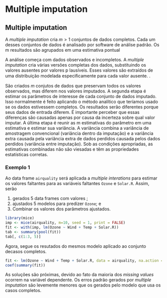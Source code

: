 # Multiple imputation

## Multiple imputation

A *multiple imputation* cria $m > 1$ conjuntos de dados completos. Cada um desses conjuntos de dados é analisado por software de análise padrão. Os m resultados são agrupados em uma estimativa pontual <!--- final mais o erro padrão por regras de agrupamento simples ("regras de Rubin"). A Figura 1.5 ilustra as três etapas principais da imputação múltipla: imputação, análise e agrupamento. --->

A análise começa com dados observados e incompletos. A *multiple imputation* cria várias versões completas dos dados, substituindo os valores ausentes por valores p lausíveis. Esses valores são extraídos de uma distribuição modelada especiﬁcamente para cada valor ausente. <!---A Figura 1.5 retrata m = 3 conjuntos de dados imputados--->. 

São criados $m$ conjutos de dados que preservam todos os valores observados, mas diferem nos valores imputados. A segunda etapa é estimar os parâmetros de interesse de cada conjunto de dados imputado. Isso normalmente é feito aplicando o método analítico que teríamos usado se os dados estivessem completos. Os resultados serão diferentes porque seus dados de entrada diferem. É importante perceber que essas diferenças são causadas apenas por causa da incerteza sobre qual valor imputar. A última etapa é reunir as m estimativas do parâmetro em uma estimativa e estimar sua variância. A variância combina a variância de amostragem convencional (variância dentro da imputação) e a variância extra causada pela variância extra de dados perdidos causada pelos dados perdidos (variância entre imputação). Sob as condições apropriadas, as estimativas combinadas não são viesadas e têm as propriedades estatísticas corretas.

### Exemplo 1


Ao data frame `airquality` será aplicada a *multiple interations* para estimar os valores faltantes para as variáveis faltantes `Ozone` e  `Solar.R`. Assim, serão

1. gerados 5 data frames com valores ;
2. ajustados 5 modelos para predizer `Ozone`; e 
3. Combinar os valores dos parâmetros ajustados.



```r
library(mice)
imp <- mice(airquality, m=10, seed = 1, print = FALSE) 
fit <- with(imp, lm(Ozone ~ Wind + Temp + Solar.R))
tab <- summary(pool(fit))
tab[, c(1:3, 5)] 

```

Agora, segue os resutados do mesmos modelo aplicado ao conjunto decasos completos.

```r
fit <- lm(Ozone ~ Wind + Temp + Solar.R, data = airquality, na.action = na.omit)
coef(summary(fit))

```


As soluções são próximas, devido ao fato da maioria dos *missing values* ocorrem na variável dependente. Os erros padrão gerados por *multiple imputation* são levemente  menores que os gerados pelo modelo que usa os casos completos.


